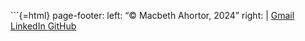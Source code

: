
```{=html}
page-footer:
  left: "&copy; Macbeth Ahortor, 2024"
  right: |
    <a href="mailto:your-email@gmail.com" class="footer-button">
      <i class="fab fa-google"></i> Gmail
    </a>
    <a href="https://www.linkedin.com/in/your-profile" target="_blank" class="footer-button">
      <i class="fab fa-linkedin"></i> LinkedIn
    </a>
    <a href="https://github.com/your-username" target="_blank" class="footer-button">
      <i class="fab fa-github"></i> GitHub
    </a>

